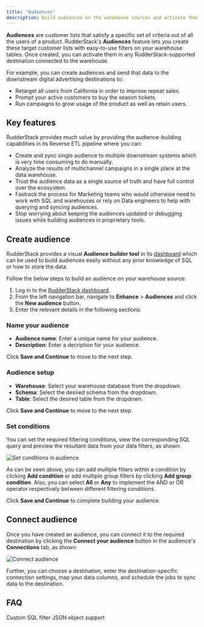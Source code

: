 ```yaml
---
title: "Audiences"
description: Build audiences on the warehouse sources and activate them in the downstream destinations
---
```


**Audiences** are customer lists that satisfy a specific set of criteria out of all the users of a product. RudderStack's **Audiences** feature lets you create these target customer lists with easy-to-use filters on your warehouse tables. Once created, you can activate them in any RudderStack-supported destination connected to the warehouse. 

For example, you can create audiences and send that data to the downstream digital advertising destinations to:

- Retarget all users from California in order to improve repeat sales.
- Prompt your active customers to buy the season tickets.
- Run campaigns to grow usage of the product as well as retain users.

## Key features

RudderStack provides much value by providing the audience-building capabilities in its Reverse ETL pipeline where you can: 
- Create and sync single audience to multiple downstream systems which is very time consuming to do manually.
- Analyze the results of multichannel campaigns in a single place at the data warehouse. 
- Trust the audience data as a single source of truth and have full control over the ecosystem.
- Fastrack the process for Marketing teams who would otherwise need to work with SQL and warehouses or rely on Data engineers to help with querying and syncing audiences.
- Stop worrying about keeping the audiences updated or debugging issues while building audiences in proprietary tools.

## Create audience

RudderStack provides a visual **Audience builder tool** in its [dashboard](https://app.rudderstack.com/audiences) which can be used to build audiences easily without any prior knowledge of SQL or how to store the data.

Follow the below steps to build an audience on your warehouse source:

1. Log in to the [RudderStack dashboard](https://app.rudderstack.com).
2. From the left navigation bar, navigate to **Enhance** > **Audiences** and click the **New audience** button.
3. Enter the relevant details in the following sections:

### Name your audience

- **Audience name**: Enter a unique name for your audience.
- **Description**: Enter a decription for your audience.

Click **Save and Continue** to move to the next step.

### Audience setup

- **Warehouse**: Select your warehouse database from the dropdown.
- **Schema**: Select the desired schema from the dropdown.
- **Table**: Select the desired table from the dropdown.

Click **Save and Continue** to move to the next step.

### Set conditions

You can set the required filtering conditions, view the corresponding SQL query and preview the resultant data from your data filters, as shown:

<img src="../../../../assets/warehouse-actions-sources/set-condition-audience.gif" alt="Set conditions in audience" />

As can be seen above, you can add multiple filters within a condition by clicking **Add condition** or add multiple group filters by clicking **Add group condition**. Also, you can select **All** or **Any** to implement the AND or OR operator respectively between different filtering conditions.

Click **Save and Continue** to complete building your audience.

## Connect audience

Once you have created an audience, you can connect it to the required destination by clicking the **Connect your audience** button in the audience's **Connections** tab, as shown:

<img src="../../../../assets/warehouse-actions-sources/connect-audience.png" alt="Connect audience" />

Further, you can choose a destination, enter the destination-specific connection settings, <Link to="/sources/reverse-etl/common-settings/importing-data-using-tables/">map your data columns</Link>, and <Link to="/sources/reverse-etl/common-settings/sync-schedule-settings/">schedule the jobs</Link> to sync data to the destination.

## FAQ

Custom SQL filter
JSON object support